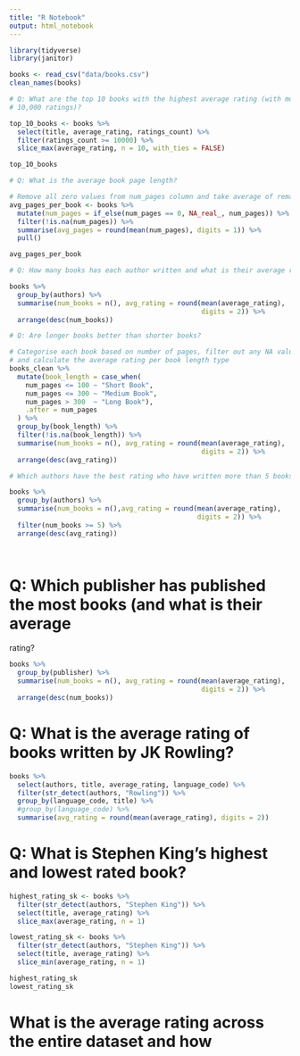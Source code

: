 ```yaml
---
title: "R Notebook"
output: html_notebook
---
```


```r

library(tidyverse)
library(janitor)

```

```r

books <- read_csv("data/books.csv")
clean_names(books)

```

```r
# Q: What are the top 10 books with the highest average rating (with more than
# 10,000 ratings)?

top_10_books <- books %>%
  select(title, average_rating, ratings_count) %>% 
  filter(ratings_count >= 10000) %>% 
  slice_max(average_rating, n = 10, with_ties = FALSE)

top_10_books

```

```r
# Q: What is the average book page length?

# Remove all zero values from num_pages column and take average of remaining
avg_pages_per_book <- books %>% 
  mutate(num_pages = if_else(num_pages == 0, NA_real_, num_pages)) %>%
  filter(!is.na(num_pages)) %>%
  summarise(avg_pages = round(mean(num_pages), digits = 1)) %>% 
  pull()

avg_pages_per_book

```
```r
# Q: How many books has each author written and what is their average rating?

books %>%
  group_by(authors) %>%
  summarise(num_books = n(), avg_rating = round(mean(average_rating),
                                                digits = 2)) %>%
  arrange(desc(num_books))

```
```r
# Q: Are longer books better than shorter books?

# Categorise each book based on number of pages, filter out any NA values
# and calculate the average rating per book length type
books_clean %>% 
  mutate(book_length = case_when(
    num_pages <= 100 ~ "Short Book",
    num_pages <= 300 ~ "Medium Book",
    num_pages > 300  ~ "Long Book"),
    .after = num_pages
  ) %>% 
  group_by(book_length) %>% 
  filter(!is.na(book_length)) %>%
  summarise(num_books = n(), avg_rating = round(mean(average_rating),
                                                digits = 2)) %>% 
  arrange(desc(avg_rating))

```


```r
# Which authors have the best rating who have written more than 5 books?

books %>% 
  group_by(authors) %>%
  summarise(num_books = n(),avg_rating = round(mean(average_rating),
                                               digits = 2)) %>%
  filter(num_books >= 5) %>% 
  arrange(desc(avg_rating))

  
```

# Q: Which publisher has published the most books (and what is their average 
rating?
```r
books %>% 
  group_by(publisher) %>% 
  summarise(num_books = n(), avg_rating = round(mean(average_rating),
                                                digits = 2)) %>% 
  arrange(desc(num_books))

```
# Q: What is the average rating of books written by JK Rowling?

```r
books %>% 
  select(authors, title, average_rating, language_code) %>% 
  filter(str_detect(authors, "Rowling")) %>%
  group_by(language_code, title) %>% 
  #group_by(language_code) %>% 
  summarise(avg_rating = round(mean(average_rating), digits = 2))


```

# Q: What is Stephen King's highest and lowest rated book?

```r
highest_rating_sk <- books %>%
  filter(str_detect(authors, "Stephen King")) %>%
  select(title, average_rating) %>% 
  slice_max(average_rating, n = 1)

lowest_rating_sk <- books %>% 
  filter(str_detect(authors, "Stephen King")) %>%
  select(title, average_rating) %>% 
  slice_min(average_rating, n = 1)

highest_rating_sk
lowest_rating_sk
```

# What is the average rating across the entire dataset and how